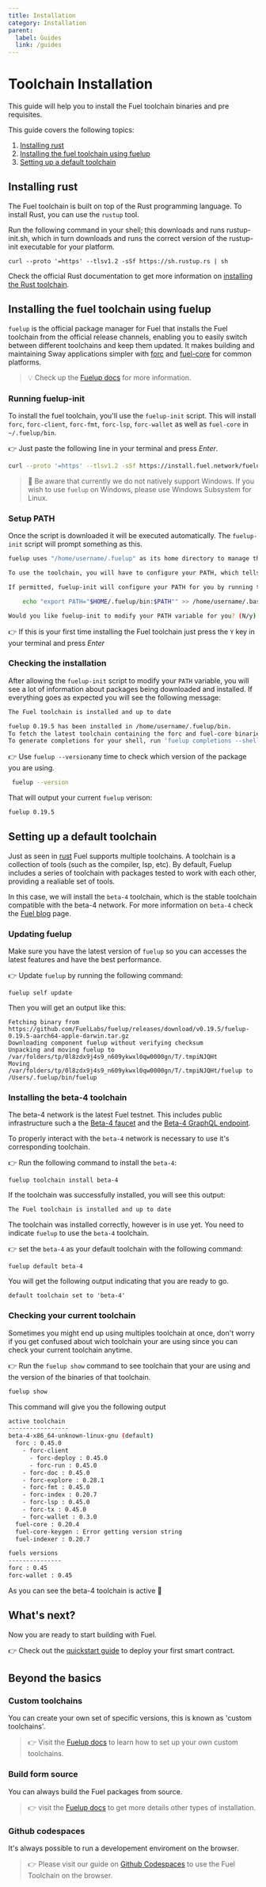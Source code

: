 ```yaml
---
title: Installation
category: Installation
parent:
  label: Guides
  link: /guides
---
```


# Toolchain Installation

This guide will help you to install the Fuel toolchain binaries and pre requisites. 

This guide covers the following topics:
1. [Installing rust](#installing-rust)
2. [Installing the fuel toolchain using fuelup](#installing-the-fuel-toolchain-using-fuelup)
3. [Setting up a default toolchain](#setting-up-a-default-toolchain)

## Installing rust

The Fuel toolchain is built on top of the Rust programming language. To install Rust, you can use the `rustup` tool.

Run the following command in your shell; this downloads and runs rustup-init.sh, which in turn downloads and runs the correct version of the rustup-init executable for your platform.

```console
curl --proto '=https' --tlsv1.2 -sSf https://sh.rustup.rs | sh
```

Check the official Rust documentation to get more information on [installing the Rust toolchain](https://www.rust-lang.org/tools/install).

## Installing the fuel toolchain using fuelup

`fuelup` is the official package manager for Fuel that installs the Fuel toolchain
from the official release channels, enabling you to easily switch between different
toolchains and keep them updated. It makes building and maintaining Sway applications
simpler with [forc](docs/forc) and [fuel-core](https://github.com/FuelLabs/fuel-core) for common platforms.

> 💡 Check up the [Fuelup docs](docs/fuelup) for more information.


### Running fuelup-init

To install the fuel toolchain, you'll use the `fuelup-init` script. This will install `forc`, `forc-client`, `forc-fmt`, `forc-lsp`, `forc-wallet` as well as `fuel-core` in `~/.fuelup/bin`.

👉 Just paste the following line in your terminal and press _Enter_.

```sh
curl --proto '=https' --tlsv1.2 -sSf https://install.fuel.network/fuelup-init.sh | sh
```

> 🚧 Be aware that currently  we do not natively support Windows. If you wish to use `fuelup` on Windows, please use Windows Subsystem for Linux.

### Setup PATH

Once the script is downloaded it will be executed automatically. The `fuelup-init` script will prompt something as this.

```sh
fuelup uses "/home/username/.fuelup" as its home directory to manage the Fuel toolchain, and will install binaries there.

To use the toolchain, you will have to configure your PATH, which tells your machine where to locate fuelup and the Fuel toolchain.

If permitted, fuelup-init will configure your PATH for you by running the following:

    echo "export PATH="$HOME/.fuelup/bin:$PATH"" >> /home/username/.bashrc

Would you like fuelup-init to modify your PATH variable for you? (N/y)
```

👉 If this is your first time installing the Fuel toolchain just press the `Y` key in your terminal and press _Enter_ 

### Checking the installation

After allowing the `fuelup-init` script to modify your `PATH` variable, you will see a lot of information about packages being downloaded and installed. If everything goes as expected you will see the following message: 

```sh
The Fuel toolchain is installed and up to date

fuelup 0.19.5 has been installed in /home/username/.fuelup/bin. 
To fetch the latest toolchain containing the forc and fuel-core binaries, run 'fuelup toolchain install latest'. 
To generate completions for your shell, run 'fuelup completions --shell=SHELL'.
```

👉 Use `fuelup --version`any time to check which version of the package you are using.

```sh
 fuelup --version
```
That will output your current `fuelup` verison:

```sh
fuelup 0.19.5
```

## Setting up a default toolchain

Just as seen in [rust](https://rust-lang.github.io/rustup/concepts/toolchains.html) Fuel supports multiple toolchains. A toolchain is a collection of tools (such as the compiler, lsp, etc).
By default, Fuelup includes a series of toolchain with packages tested to work with each other, providing a realiable set of tools.

In this case, we will install the `beta-4` toolchain, which is the stable toolchain compatible with the beta-4 network. For more information on `beta-4` check the [Fuel blog](https://fuel-labs.ghost.io/announcing-beta-4-testnet/) page.

### Updating fuelup

Make sure you have the latest version of `fuelup` so you can accesses the latest features and have the best performance.

👉 Update `fuelup`  by running the following command:

```console
fuelup self update
```
Then you will get an output like this:
```console
Fetching binary from https://github.com/FuelLabs/fuelup/releases/download/v0.19.5/fuelup-0.19.5-aarch64-apple-darwin.tar.gz
Downloading component fuelup without verifying checksum
Unpacking and moving fuelup to /var/folders/tp/0l8zdx9j4s9_n609ykwxl0qw0000gn/T/.tmpiNJQHt
Moving /var/folders/tp/0l8zdx9j4s9_n609ykwxl0qw0000gn/T/.tmpiNJQHt/fuelup to /Users/.fuelup/bin/fuelup
```

### Installing the beta-4 toolchain

The beta-4 network is the latest Fuel testnet. This includes public infrastructure such a the [Beta-4 faucet](https://faucet-beta-4.fuel.network/) and the [Beta-4 GraphQL endpoint](https://beta-4.fuel.network/playground).

To properly interact with the `beta-4` network is necessary to use it's corresponding toolchain.

👉 Run the following command to install the `beta-4`:

```console
fuelup toolchain install beta-4
```
If the toolchain was successfully installed, you will see this output:

```sh
The Fuel toolchain is installed and up to date
```

The toolchain was installed correctly, however is in use yet. You need to indicate `fuelup` to use the `beta-4` toolchain.

👉 set the `beta-4` as your default toolchain with the following command:

```console
fuelup default beta-4
```

You will get the following output indicating that you are ready to go. 

```console
default toolchain set to 'beta-4'
```

### Checking your current toolchain

Sometimes you might end up using multiples toolchain at once, don't worry if you get confused about wich toolchain your are using since you can check your current toolchain anytime.

👉 Run the `fuelup show` command to see toolchain that your are using and the version of the binaries of that toolchain.

```sh
fuelup show
```

This command will give you the following output

```sh
active toolchain
-----------------
beta-4-x86_64-unknown-linux-gnu (default)
  forc : 0.45.0
    - forc-client
      - forc-deploy : 0.45.0
      - forc-run : 0.45.0
    - forc-doc : 0.45.0
    - forc-explore : 0.28.1
    - forc-fmt : 0.45.0
    - forc-index : 0.20.7
    - forc-lsp : 0.45.0
    - forc-tx : 0.45.0
    - forc-wallet : 0.3.0
  fuel-core : 0.20.4
  fuel-core-keygen : Error getting version string
  fuel-indexer : 0.20.7

fuels versions
---------------
forc : 0.45
forc-wallet : 0.45
```

As you can see the beta-4 toolchain is active 🚀

## What's next?

Now you are ready to start building with Fuel.

👉 Check out the [quickstart guide](/guides/quickstart) to deploy your first smart contract.

## Beyond the basics

### Custom toolchains

You can create your own set of specific versions, this is known as 'custom toolchains'. 

> 👉 Visit the [Fuelup docs](docs/fuelup/concepts/toolchains) to learn how to set up your own custom toolchains.

### Build form source

You can always build the Fuel packages from source.

> 👉 visit the [Fuelup docs](docs/fuelup/install/other) to get more details other types of installation.

### Github codespaces

It's always possible to run a developement enviroment on the browser. 

> 👉 Please visit our guide on [Github Codespaces](guides/install/codespaces) to use the Fuel Toolchain on the browser.